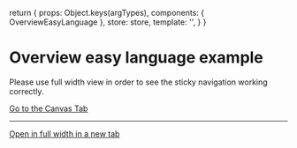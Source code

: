 
<Meta of={OverviewEasyLanguageStories} />

  return {
    props: Object.keys(argTypes),
    components: { OverviewEasyLanguage },
    store: store,
    template:
      '<OverviewEasyLanguage useStickyNavigation="useStickyNavigation" />',
  }
}

# Overview easy language example

Please use full width view in order to see the sticky navigation working correctly.

<a href="?path=/story/pages-easy-sign-language-overview-easy-language--example">
  Go to the Canvas Tab
</a>

***

<a href="?id=pages-easy-sign-language-overview-easy-language--example" target="_blank">
  Open in full width in a new tab
</a>

<Canvas>
  <Story of={OverviewEasyLanguageStories.Example} />
</Canvas>
